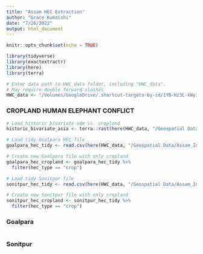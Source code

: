 ```yaml
---
title: "Assam HEC Extraction"
author: "Grace Kumaishi"
date: "7/26/2022"
output: html_document
---
```


```r
knitr::opts_chunk$set(echo = TRUE)

library(tidyverse)
library(exactextractr)
library(here)
library(terra)

# Enter data path to HWC_data folder, including "HWC_data". 
# May require double forward slashes
HWC_data <- "/Volumes/GoogleDrive/.shortcut-targets-by-id/1YB-Hz3L-kWyiZMg2UM89GQkvqXyZUW1H/HWC_data" 
```

### CROPLAND HUMAN ELEPHANT CONFLICT ###

```r
# Load historic bivariate sdm vs. cropland
historic_bivariate_asia <- terra::rast(here(HWC_data, "/Geospatial Data/baseline_bivariate_indomalaya.tif"))

# Load tidy Goalpara HEC file
goalpara_hec_tidy <- read.csv(here(HWC_data, "/Geospatial Data/Assam_India/Goalpara_HEC_tidy.csv"))

# Create new Goalpara file with only cropland
goalpara_hec_cropland <- goalpara_hec_tidy %>% 
  filter(hec_type == "crop")

# Load tidy Sonitpur file
sonitpur_hec_tidy <- read.csv(here(HWC_data, "/Geospatial Data/Assam_India/Sonitpur_HEC_tidy.csv"))

# Create new Sonitpur file with only cropland
sonitpur_hec_cropland <- sonitpur_hec_tidy %>% 
  filter(hec_type == "crop")
```

### Goalpara ###

```r

```

### Sonitpur ###

```r

```






















